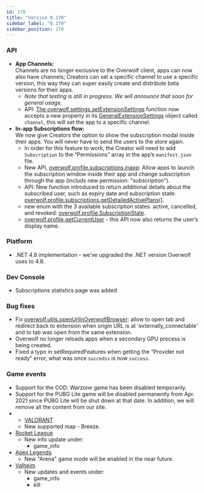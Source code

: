 ```yaml
---
id: 170
title: "Version 0.170"
sidebar_label: "0.170"
sidebar_position: 170
---
```


### API

* **App Channels:**  
  Channels are no longer exclusive to the Overwolf client, apps can now also have channels; Creators can set a specific channel to use a specific version, this way they can super easily create and distribute beta versions for their apps.
  * *Note that testing is still in progress. We will announce that soon for general usage.* 
  * API: [The overwolf.settings.setExtensionSettings](/api/settings#setextensionsettingsextensionsettings-callback) function now accepts a new property in its [GeneralExtensionSettings](/api/settings#generalextensionsettings-object) object called `channel`, this will set the app to a specific channel.
* **In-app Subscriptions flow:**  
  We now give Creators the option to show the subscription modal inside their apps. You will never have to send the users to the store again.
  * In order for this feature to work, the Creator will need to add `Subscription` to the “Permissions” array in the app’s `manifest.json` file.
  * New API, [overwolf.profile.subscriptions.inapp](/api/profile/subscriptions/inapp): Allow apps to launch the subscription window inside their app and change subscription through the app (includs new permission: "subscription").
  * API: New function introduced to return additional details about the subscribed user, such as expiry date and subscription state:  
    [overwolf.profile.subscriptions.getDetailedActivePlans()](/api/profile/subscriptions#getdetailedactiveplanscallback).
  *  new enum with the 3 available subscription states: active, cancelled, and revoked: [overwolf.profile.SubscriptionState](/api/profile/subscriptions#subscriptionstate-enum).
  * [overwolf.profile.getCurrentUser](/api/profile#getcurrentusercallback) - this API now also returns the user’s display name.

### Platform

* .NET 4.8 implementation - we’ve upgraded the .NET version Overwolf uses to 4.8.

### Dev Console

* Subscriptions statistics page was added

### Bug fixes

* Fix [overwolf.utils.openUrlInOverwolfBrowser](/api/utils#openurlinoverwolfbrowserurl): allow to open tab and redirect back to extension when origin URL is at 'externally_connectable' and to tab was open from the same extension.
* Overwolf no longer reloads apps when a secondary GPU process is being created.
* Fixed a typo in setRequiredFeatures when getting the “Provider not ready” error, what was once `succedss` is now `success`.

### Game events

* Support for the COD: Warzone game has been disabled temporarily.
* Support for the PUBG Lite game will be disabled permanently from Apr. 2021 since PUBG Lite will be shut down at that date. In addition, we will remove all the content from our site.
* * [VALORANT](/api/games/events/valorant)
  * New supported map - Breeze.
* [Rocket League](/api/games/events/rocket-league)
  * New info update under:
    * game_info
* [Apex Legends](/api/games/events/apex-legends)
  * New "Arena" game mode will be enabled in the near future.
* [Valheim](/api/games/events/valheim)
  * New updates and events under:
    * game_info
    * kill


